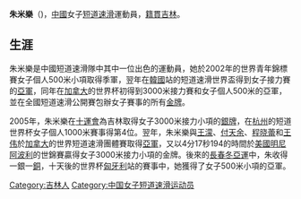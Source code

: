 {{BLP unsourced|time=2020-09-28T01:00:41+00:00}}
'''朱米樂'''（{{bd|1984年|8月24日|}})，[[中華人民共和國|中國]]女子[[短道速滑|短道速滑]]運動員，[[籍貫|籍貫]][[吉林|吉林]]。

==生涯==
朱米樂是中國短道速滑隊中其中一位出色的運動員，她於2002年的世界青年錦標賽女子個人500米小項取得季軍，翌年在[[韓國|韓國]]站的短道速滑世界盃得到女子接力賽的[[亞軍|亞軍]]，同年在[[加拿大|加拿大]]的世界杯初得到3000米接力賽和女子個人500米的亞軍，並在全國短道速滑公開賽包辦女子賽事的所有[[金牌|金牌]]。

2005年，朱米樂在[[中華人民共和國第十屆全運會短道速滑比賽|十運會]]為吉林取得女子3000米接力小項的[[銀牌|銀牌]]，在[[杭州|杭州]]的短道世界杯女子個人1000米賽事得第4位。翌年，朱米樂與[[王濛|王濛]]、[[付天余|付天余]]、[[程晓蕾|程晓蕾]]和[[王伟|王伟]]於[[加拿大|加拿大]]的世界短道速滑團體賽取得[[亞軍|亞軍]]，又以4分17秒194的時間於[[美國|美國]][[明尼阿波利|明尼阿波利]]的世錦賽贏得女子3000米接力小項的金牌。後來的[[2007年亞洲冬季運動會|長春冬亞運]]中，朱收得一銀一[[銅牌|銅]]，十天後的世界杯[[匈牙利|匈牙利]]站的賽事中，她獲得了女子500米小項的亞軍。

{{DEFAULTSORT:zhu mile}}
[[Category:吉林人|Category:吉林人]]
[[Category:中国女子短道速滑运动员|Category:中国女子短道速滑运动员]]